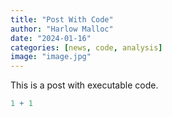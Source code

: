 ```yaml
---
title: "Post With Code"
author: "Harlow Malloc"
date: "2024-01-16"
categories: [news, code, analysis]
image: "image.jpg"
---
```


This is a post with executable code.

```r
1 + 1
```
